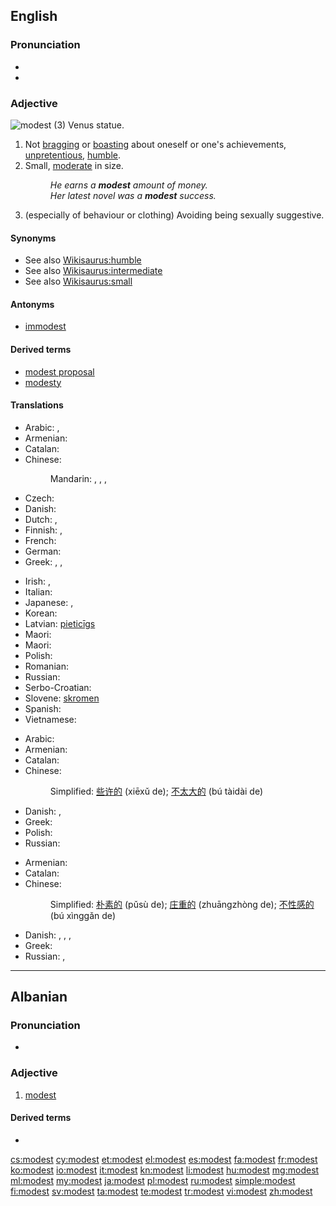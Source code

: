 ==English==

===Pronunciation===
* {{IPA|/ˈmɑdəst/}}
* {{audio|en-us-modest.ogg|Audio (US)}}

===Adjective===
[[Image:Shy venus statue skopje.jpg|thumb|modest (3) Venus statue.]]
{{en-adj|er|more}}

# Not [[bragging]] or [[boasting]] about oneself or one's achievements,  [[unpretentious]], [[humble]].
# Small, [[moderate]] in size.
#: ''He earns a '''modest''' amount of money.''
#: ''Her latest novel was a '''modest''' success.''
# (especially of behaviour or clothing) Avoiding being sexually suggestive.

====Synonyms====
* See also [[Wikisaurus:humble]]
* See also [[Wikisaurus:intermediate]]
* See also [[Wikisaurus:small]]

====Antonyms====
* [[immodest]]

====Derived terms====
* [[modest proposal]]
* [[modesty]]

====Translations====
{{trans-top|not bragging or boasting about oneself or one's achievements}}
* Arabic: {{t-|ar|حيي|tr=Hattiy}},  {{t-|ar|خجول|tr=khajuul}}
* Armenian: {{t-|hy|համեստ|tr=hamest}}
* Catalan: {{t|ca|modest}}
* Chinese:
*: Mandarin: {{t|cmn|謙虛|sc=Hani}},  {{t|cmn|谦虚|tr=qiānxū|sc=Hani}}, {{t|cmn|謙讓|sc=Hani}}, {{t|cmn|谦让|tr=qiānràng|sc=Hani}}
* Czech: {{t-|cs|skromný|m}}
* Danish: {{t-|da|beskeden}}
* Dutch: {{t+|nl|bescheiden}}, {{t-|nl|ingetogen}}
* Finnish: {{t-|fi|vaatimaton}}, {{t+|fi|nöyrä}}
* French: {{t+|fr|modeste}}
* German: {{t+|de|bescheiden}}
* Greek: {{t+|el|ταπεινός}},  {{t+|el|μετριόφρων|tr=metriófron}},  {{t+|el|σεμνός|tr=semnós}}
{{trans-mid}}
* Irish: {{t-|ga|náireach}}, {{t-|ga|náiriúil}}
* Italian: {{t+|it|modesto}}
* Japanese: {{qualifier|+ な -na}} {{t-|ja|謙虚|tr=けんきょ, kenkyo}}, {{t-|ja|謙遜した|tr=けんそんした, kenson-shita}}
* Korean: {{t-|ko|겸손한|tr=gyeomsonhan|sc=Kore}}
* Latvian: [[pieticīgs]]
* Maori: {{t|mi|whakamōwai}}
* Maori: {{t|mi|whakamōwai}}
* Polish: {{t+|pl|skromny}}
* Romanian: {{t-|ro|modest}}
* Russian: {{t+|ru|скромный|tr=skrómnyj}}
* Serbo-Croatian: {{t-|sh|skroman|alt=skrȍman}}
* Slovene: [[skromen]]
* Spanish: {{t-|es|modesto}}
* Vietnamese: {{t+|vi|khiêm tốn}}
{{trans-bottom}}

{{trans-top|Small}}
* Arabic: {{t-|ar|متواضع|tr=mutwaaDi`}}
* Armenian: {{t-|hy|համեստ|tr=hamest}}
* Catalan: {{t|ca|modest}}
* Chinese:
*: Simplified: [[些许的]] (xiēxǔ de); [[不太大的]] (bú tàidài de)
{{trans-mid}}
* Danish: {{t-|da|beskeden}},  {{t-|da|moderat}}
* Greek: {{t+|el|ταπεινός|tr=tapinós}}
* Polish: {{t+|pl|skromny|m}}
* Russian: {{t+|ru|скромный|tr=skrómnyj}}
{{trans-bottom}}

{{trans-top|Avoiding being sexually suggestive.}}
* Armenian: {{t-|hy|համեստ|tr=hamest}}
* Catalan: {{t|ca|modest}}
* Chinese:
*: Simplified: [[朴素的]] (pǔsù de); [[庄重的]] (zhuāngzhòng de); [[不性感的]] (bú xìnggǎn de)
{{trans-mid}}
* Danish: {{t-|da|blufærdig}},  {{t-|da|anstændig}},  {{t-|da|sømmelig}},  {{t-|da|ærbar}}
* Greek: {{t+|el|σεμνός|tr=semnós}}
* Russian: {{t+|ru|благопристойный|tr=blagopristójnyj}},  {{t+|ru|скромный|tr=skrómnyj}}
{{trans-bottom}}

----

==Albanian==

===Pronunciation===
* {{IPA|/mɔdɛst/|lang=sq}}

===Adjective===
{{sq-adj}}

# [[#English|modest]]

====Derived terms====
* {{l|sq|modesti}}

[[cs:modest]]
[[cy:modest]]
[[et:modest]]
[[el:modest]]
[[es:modest]]
[[fa:modest]]
[[fr:modest]]
[[ko:modest]]
[[io:modest]]
[[it:modest]]
[[kn:modest]]
[[li:modest]]
[[hu:modest]]
[[mg:modest]]
[[ml:modest]]
[[my:modest]]
[[ja:modest]]
[[pl:modest]]
[[ru:modest]]
[[simple:modest]]
[[fi:modest]]
[[sv:modest]]
[[ta:modest]]
[[te:modest]]
[[tr:modest]]
[[vi:modest]]
[[zh:modest]]